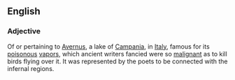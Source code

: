 ==English==
===Adjective===
Of or pertaining to [[Avernus]], a lake of [[Campania]], in [[Italy]], famous for its [[poisonous]] [[vapor]]s, which ancient writers fancied were so [[malignant]] as to kill birds flying over it. It was represented by the poets to be connected with the infernal regions.